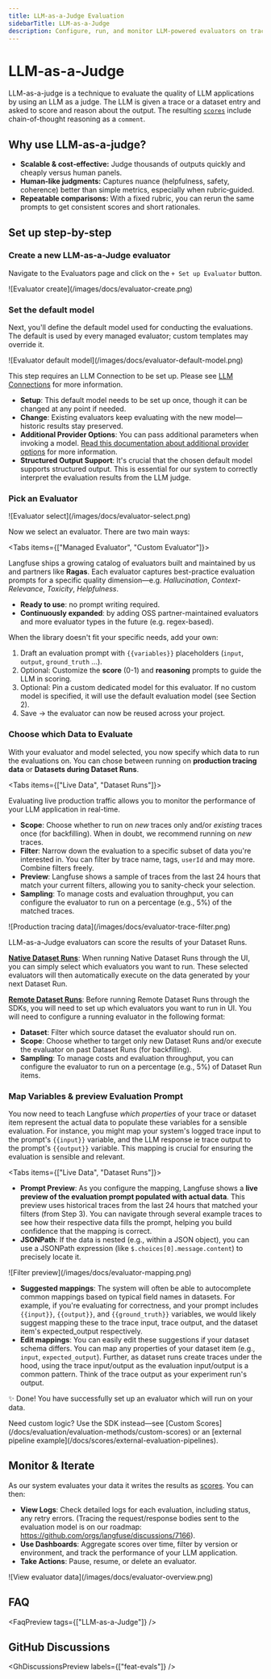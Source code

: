 ```yaml
---
title: LLM-as-a-Judge Evaluation
sidebarTitle: LLM-as-a-Judge
description: Configure, run, and monitor LLM-powered evaluators on traces and dataset experiments.
---
```


# LLM-as-a-Judge

LLM-as-a-judge is a technique to evaluate the quality of LLM applications by using an LLM as a judge. The LLM is given a trace or a dataset entry and asked to score and reason about the output. The resulting [`scores`](/docs/evaluation/evaluation-methods/data-model) include chain-of-thought reasoning as a `comment`.

## Why use LLM-as-a-judge?

* **Scalable & cost‑effective:** Judge thousands of outputs quickly and cheaply versus human panels.
* **Human‑like judgments:** Captures nuance (helpfulness, safety, coherence) better than simple metrics, especially when rubric‑guided.
* **Repeatable comparisons:** With a fixed rubric, you can rerun the same prompts to get consistent scores and short rationales.

## Set up step-by-step

<Steps>

### Create a new LLM-as-a-Judge evaluator

Navigate to the Evaluators page and click on the `+ Set up Evaluator` button.

<Frame border fullWidth>
  ![Evaluator create](/images/docs/evaluator-create.png)
</Frame>

### Set the default model

Next, you'll define the default model used for conducting the evaluations. The default is used by every managed evaluator; custom templates may override it.

<Frame border fullWidth>
  ![Evaluator default model](/images/docs/evaluator-default-model.png)
</Frame>

This step requires an LLM Connection to be set up. Please see [LLM Connections](/docs/administration/llm-connection) for more information.

- **Setup**: This default model needs to be set up once, though it can be changed at any point if needed.
- **Change**: Existing evaluators keep evaluating with the new model—historic results stay preserved.
- **Additional Provider Options**: You can pass additional parameters when invoking a model. [Read this documentation about additional provider options](/docs/administration/llm-connection#advanced-configurations) for more information.
- **Structured Output Support**: It's crucial that the chosen default model supports structured output. This is essential for our system to correctly interpret the evaluation results from the LLM judge.

### Pick an Evaluator

<Frame border fullWidth>
  ![Evaluator select](/images/docs/evaluator-select.png)
</Frame>

Now we select an evaluator. There are two main ways:

<Tabs items={["Managed Evaluator", "Custom Evaluator"]}>
<Tab>

Langfuse ships a growing catalog of evaluators built and maintained by us and partners like **Ragas**. Each evaluator captures best-practice evaluation prompts for a specific quality dimension—e.g. _Hallucination_, _Context-Relevance_, _Toxicity_, _Helpfulness_.

- **Ready to use**: no prompt writing required.
- **Continuously expanded**: by adding OSS partner-maintained evaluators and more evaluator types in the future (e.g. regex-based).

</Tab>
<Tab>

When the library doesn't fit your specific needs, add your own:

1. Draft an evaluation prompt with `{{variables}}` placeholders (`input`, `output`, `ground_truth` …).
2. Optional: Customize the **score** (0-1) and **reasoning** prompts to guide the LLM in scoring.
3. Optional: Pin a custom dedicated model for this evaluator. If no custom model is specified, it will use the default evaluation model (see Section 2).
4. Save → the evaluator can now be reused across your project.

</Tab>
</Tabs>

### Choose which Data to Evaluate

With your evaluator and model selected, you now specify which data to run the evaluations on. You can chose between running on **production tracing data** or **Datasets during Dataset Runs**.

<Tabs items={["Live Data", "Dataset Runs"]}>
<Tab>

Evaluating live production traffic allows you to monitor the performance of your LLM application in real-time.

- **Scope**: Choose whether to run on _new_ traces only and/or _existing_ traces once (for backfilling). When in doubt, we recommend running on _new_ traces.
- **Filter**: Narrow down the evaluation to a specific subset of data you're interested in. You can filter by trace name, tags, `userId` and may more. Combine filters freely.
- **Preview**: Langfuse shows a sample of traces from the last 24 hours that match your current filters, allowing you to sanity-check your selection.
- **Sampling**: To manage costs and evaluation throughput, you can configure the evaluator to run on a percentage (e.g., 5%) of the matched traces.

<Frame border fullWidth>
  ![Production tracing data](/images/docs/evaluator-trace-filter.png)
</Frame>

</Tab>
<Tab>

LLM-as-a-Judge evaluators can score the results of your Dataset Runs.

**[Native Dataset Runs](/docs/evaluation/dataset-runs/native-run)**: When running Native Dataset Runs through the UI, you can simply select which evaluators you want to run. These selected evaluators will then automatically execute on the data generated by your next Dataset Run.

**[Remote Dataset Runs](/docs/evaluation/dataset-runs/remote-run)**: Before running Remote Dataset Runs through the SDKs, you will need to set up which evaluators you want to run in UI. You will need to configure a running evaluator in the following format: 

- **Dataset**: Filter which source dataset the evaluator should run on.
- **Scope**: Choose whether to target only new Dataset Runs and/or execute the evaluator on past Dataset Runs (for backfilling).
- **Sampling**: To manage costs and evaluation throughput, you can configure the evaluator to run on a percentage (e.g., 5%) of Dataset Run items.

</Tab>
</Tabs>

### Map Variables & preview Evaluation Prompt

You now need to teach Langfuse _which properties_ of your trace or dataset item represent the actual data to populate these variables for a sensible evaluation. For instance, you might map your system's logged trace input to the prompt's `{{input}}` variable, and the LLM response ie trace output to the prompt's `{{output}}` variable. This mapping is crucial for ensuring the evaluation is sensible and relevant.

<Tabs items={["Live Data", "Dataset Runs"]}>
<Tab>

- **Prompt Preview**: As you configure the mapping, Langfuse shows a **live preview of the evaluation prompt populated with actual data**. This preview uses historical traces from the last 24 hours that matched your filters (from Step 3). You can navigate through several example traces to see how their respective data fills the prompt, helping you build confidence that the mapping is correct.
- **JSONPath**: If the data is nested (e.g., within a JSON object), you can use a JSONPath expression (like `$.choices[0].message.content`) to precisely locate it.

<Frame border fullWidth>
  ![Filter preview](/images/docs/evaluator-mapping.png)
</Frame>

</Tab>
<Tab>

- **Suggested mappings**: The system will often be able to autocomplete common mappings based on typical field names in datasets. For example, if you're evaluating for correctness, and your prompt includes `{{input}}`, `{{output}}`, and `{{ground_truth}}` variables, we would likely suggest mapping these to the trace input, trace output, and the dataset item's expected_output respectively.
- **Edit mappings**: You can easily edit these suggestions if your dataset schema differs. You can map any properties of your dataset item (e.g., `input`, `expected_output`). Further, as dataset runs create traces under the hood, using the trace input/output as the evaluation input/output is a common pattern. Think of the trace output as your experiment run's output.

</Tab>
</Tabs>

</Steps>

✨ Done! You have successfully set up an evaluator which will run on your data.

<Callout type="info">
  Need custom logic? Use the SDK instead—see [Custom
  Scores](/docs/evaluation/evaluation-methods/custom-scores) or an [external pipeline
  example](/docs/scores/external-evaluation-pipelines).
</Callout>

## Monitor & Iterate

As our system evaluates your data it writes the results as [scores](/docs/evaluation/evaluation-methods/data-model). You can then:

- **View Logs**: Check detailed logs for each evaluation, including status, any retry errors. (Tracing the request/response bodies sent to the evaluation model is on our roadmap: https://github.com/orgs/langfuse/discussions/7166).
- **Use Dashboards**: Aggregate scores over time, filter by version or environment, and track the performance of your LLM application.
- **Take Actions**: Pause, resume, or delete an evaluator.

<Frame border fullWidth>
  ![View evaluator data](/images/docs/evaluator-overview.png)
</Frame>

## FAQ


<FaqPreview tags={["LLM-as-a-Judge"]} />

## GitHub Discussions


<GhDiscussionsPreview labels={["feat-evals"]} />
